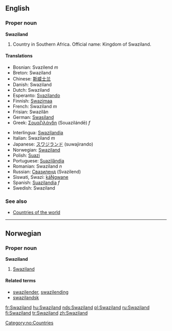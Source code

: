==English==

===Proper noun===
'''Swaziland'''
# Country in Southern Africa. Official name: Kingdom of Swaziland.

====Translations====
{{top}}
*Bosnian: Svazilend ''m''
*Breton: Swaziland
*Chinese: [[斯威士兰]]
*Danish: Swaziland
*Dutch: Swaziland
*Esperanto: [[Svazilando]]
*Finnish: [[Swazimaa]]
*French: Swaziland ''m''
*Frisian: Swazilân
*German: [[Swasiland]]
*Greek: [[Σουαζιλάνδη]] (Souazilándē) ''f''
{{mid}}
*Interlingua: [[Swazilandia]]
*Italian: Swaziland ''m''
*Japanese: [[スワジランド]] (suwajirando)
*Norwegian: [[#Norwegian|Swaziland]]
*Polish: [[Suazi]]
*Portuguese: [[Suazilândia]]
*Romanian: Swaziland ''n''
*Russian: [[Свазиленд]] (Svazilend)
*Siswati, Swazi: [[káNgwane]]
*Spanish: [[Suazilandia]] ''f''
*Swedish: Swaziland
{{bottom}}

===See also===
* [[Countries of the world]]

----
==Norwegian==
===Proper noun===
[[Category:no:Countries]]
'''Swaziland'''
#[[#English|Swaziland]]
====Related terms====
*[[swazilender]], [[swazilending]]
*[[swazilandsk]]

[[fr:Swaziland]]
[[hu:Swaziland]]
[[nds:Swaziland]]
[[pl:Swaziland]]
[[ru:Swaziland]]
[[fi:Swaziland]]
[[tr:Swaziland]]
[[zh:Swaziland]]